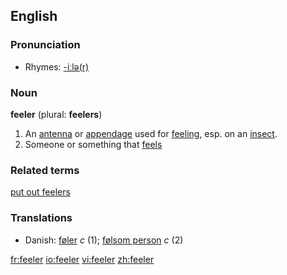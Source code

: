 ==English==

===Pronunciation===
*Rhymes: [[Rhymes:English:-iːlə(r)|-iːlə(r)]]

===Noun===
'''feeler''' (plural: '''feelers''')
# An [[antenna]] or [[appendage]] used for [[feel]]ing, esp. on an [[insect]].
# Someone or something that [[feel]]s

===Related terms===
[[put out feelers]]

===Translations===
*Danish: [[føler]] ''c'' (1); [[følsom person]] ''c'' (2)

[[fr:feeler]]
[[io:feeler]]
[[vi:feeler]]
[[zh:feeler]]